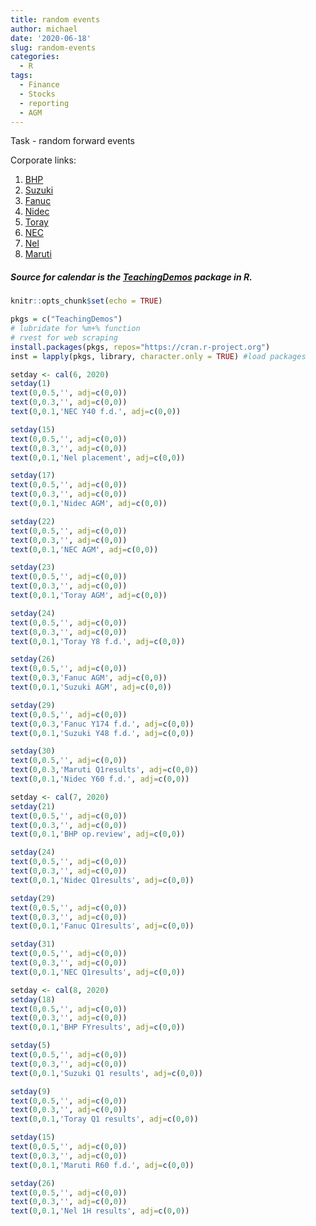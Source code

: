 ```yaml
---
title: random events
author: michael
date: '2020-06-18'
slug: random-events
categories:
  - R
tags:
  - Finance
  - Stocks
  - reporting
  - AGM
---
```


Task - random forward events 

Corporate links: 

1. [BHP](https://www.bhp.com/investor-centre/)
1. [Suzuki](https://www.globalsuzuki.com/ir/library/)
1. [Fanuc](https://www.fanuc.co.jp/en/ir/announce/index.html)
1. [Nidec](https://www.nidec.com/en/ir/news/)
1. [Toray](https://www.toray.com/ir/)
1. [NEC](https://www.nec.com/en/global/ir/index.html)
1. [Nel](https://nelhydrogen.com/investor-relations/#shareholders)
1. [Maruti](https://www.marutisuzuki.com/corporate/investors)

##### Source for calendar is the [TeachingDemos](https://cran.r-project.org/web/packages/TeachingDemos/TeachingDemos.pdf) package in R.

```r
knitr::opts_chunk$set(echo = TRUE)
```

```r
pkgs = c("TeachingDemos") 
# lubridate for %m+% function
# rvest for web scraping
install.packages(pkgs, repos="https://cran.r-project.org")
inst = lapply(pkgs, library, character.only = TRUE) #load packages
```

```r
setday <- cal(6, 2020)
setday(1)
text(0,0.5,'', adj=c(0,0))
text(0,0.3,'', adj=c(0,0))
text(0,0.1,'NEC Y40 f.d.', adj=c(0,0))

setday(15)
text(0,0.5,'', adj=c(0,0))
text(0,0.3,'', adj=c(0,0))
text(0,0.1,'Nel placement', adj=c(0,0))

setday(17)
text(0,0.5,'', adj=c(0,0))
text(0,0.3,'', adj=c(0,0))
text(0,0.1,'Nidec AGM', adj=c(0,0))

setday(22)
text(0,0.5,'', adj=c(0,0))
text(0,0.3,'', adj=c(0,0))
text(0,0.1,'NEC AGM', adj=c(0,0))

setday(23)
text(0,0.5,'', adj=c(0,0))
text(0,0.3,'', adj=c(0,0))
text(0,0.1,'Toray AGM', adj=c(0,0))

setday(24)
text(0,0.5,'', adj=c(0,0))
text(0,0.3,'', adj=c(0,0))
text(0,0.1,'Toray Y8 f.d.', adj=c(0,0))

setday(26)
text(0,0.5,'', adj=c(0,0))
text(0,0.3,'Fanuc AGM', adj=c(0,0))
text(0,0.1,'Suzuki AGM', adj=c(0,0))

setday(29)
text(0,0.5,'', adj=c(0,0))
text(0,0.3,'Fanuc Y174 f.d.', adj=c(0,0))
text(0,0.1,'Suzuki Y48 f.d.', adj=c(0,0))

setday(30)
text(0,0.5,'', adj=c(0,0))
text(0,0.3,'Maruti Q1results', adj=c(0,0))
text(0,0.1,'Nidec Y60 f.d.', adj=c(0,0))

```

```r
setday <- cal(7, 2020)
setday(21)
text(0,0.5,'', adj=c(0,0))
text(0,0.3,'', adj=c(0,0))
text(0,0.1,'BHP op.review', adj=c(0,0))

setday(24)
text(0,0.5,'', adj=c(0,0))
text(0,0.3,'', adj=c(0,0))
text(0,0.1,'Nidec Q1results', adj=c(0,0))

setday(29)
text(0,0.5,'', adj=c(0,0))
text(0,0.3,'', adj=c(0,0))
text(0,0.1,'Fanuc Q1results', adj=c(0,0))

setday(31)
text(0,0.5,'', adj=c(0,0))
text(0,0.3,'', adj=c(0,0))
text(0,0.1,'NEC Q1results', adj=c(0,0))

```

```r
setday <- cal(8, 2020)
setday(18)
text(0,0.5,'', adj=c(0,0))
text(0,0.3,'', adj=c(0,0))
text(0,0.1,'BHP FYresults', adj=c(0,0))

setday(5)
text(0,0.5,'', adj=c(0,0))
text(0,0.3,'', adj=c(0,0))
text(0,0.1,'Suzuki Q1 results', adj=c(0,0))

setday(9)
text(0,0.5,'', adj=c(0,0))
text(0,0.3,'', adj=c(0,0))
text(0,0.1,'Toray Q1 results', adj=c(0,0))

setday(15)
text(0,0.5,'', adj=c(0,0))
text(0,0.3,'', adj=c(0,0))
text(0,0.1,'Maruti R60 f.d.', adj=c(0,0))

setday(26)
text(0,0.5,'', adj=c(0,0))
text(0,0.3,'', adj=c(0,0))
text(0,0.1,'Nel 1H results', adj=c(0,0))

```

